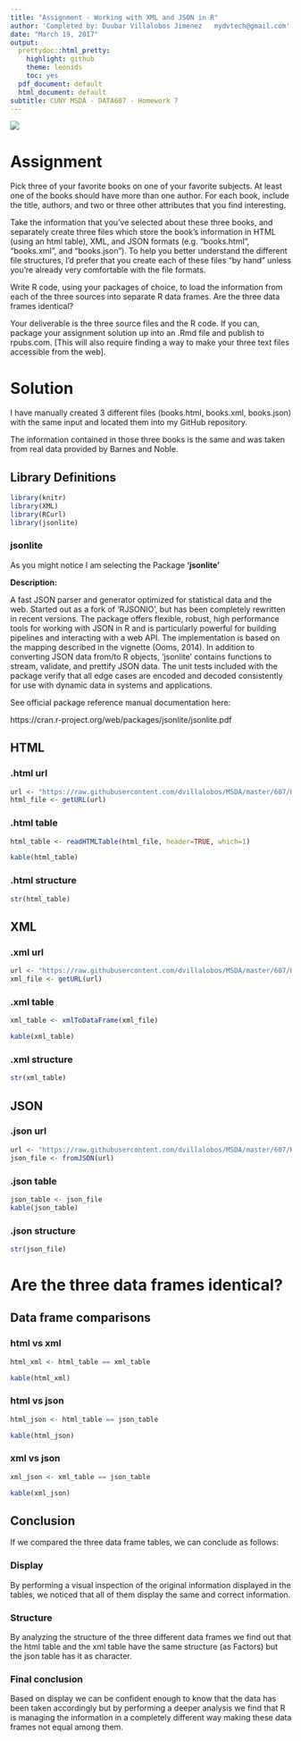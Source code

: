 ---
title: "Assignment - Working with XML and JSON in R"
author: 'Completed by: Duubar Villalobos Jimenez   mydvtech@gmail.com'
date: "March 19, 2017"
output:
  prettydoc::html_pretty:
    highlight: github
    theme: leonids
    toc: yes
  pdf_document: default
  html_document: default
subtitle: CUNY MSDA - DATA607 - Homework 7
---

![](C:/Users/mydvtech/Documents/GitHub/MSDA/Spring-2017/607/Homework/Homework7/homework7.png)

# Assignment

Pick three of your favorite books on one of your favorite subjects.   At least one of the books should have more than one author.  For each book, include the title, authors, and two or three other attributes that you find interesting.

Take the information that you've selected about these three books, and separately create three files which store the book's information in HTML (using an html table),  XML, and JSON formats (e.g.  "books.html", "books.xml", and "books.json").  To help you better understand the different file structures, I'd prefer that you create each of these files "by hand" unless you're already very comfortable with the file formats.

Write R code, using your packages of choice, to load the information from each of the three sources into separate R data frames.   Are the three data frames identical?

Your deliverable is the three source files and the R code.  If you can, package your assignment solution up into an .Rmd file and publish to rpubs.com.  [This will also require finding a way to make your three text files accessible from the web].

# Solution

I have manually created 3 different files (books.html, books.xml, books.json) with the same input and located them into my GitHub repository.

The information contained in those three books is the same and was taken from real data provided by Barnes and Noble.

## Library Definitions

```{r library_definitions, warning=FALSE, error=FALSE, cache=FALSE, results='hide', message=FALSE}
library(knitr)
library(XML)
library(RCurl)
library(jsonlite)
```

### jsonlite

As you might notice I am selecting the Package **'jsonlite'**

**Description:**

A fast JSON parser and generator optimized for statistical data and the web. Started out as a fork of 'RJSONIO', but has been completely rewritten in recent versions. The package offers flexible, robust, high performance tools for working with JSON in R and is particularly powerful for building pipelines and interacting with a web API. The implementation is based on the mapping described in the vignette (Ooms, 2014). In addition to converting JSON data from/to R objects, 'jsonlite' contains functions to stream, validate, and prettify JSON data. The unit tests included with the package verify that all edge cases are encoded and decoded consistently for
use with dynamic data in systems and applications.

See official package reference manual documentation here:

https://cran.r-project.org/web/packages/jsonlite/jsonlite.pdf

## **HTML**

### **.html** url

```{r read_html, warning=FALSE, error=FALSE, cache=FALSE, message=FALSE}
url <- "https://raw.githubusercontent.com/dvillalobos/MSDA/master/607/Homework/Homework7/books.html"
html_file <- getURL(url)
```

### **.html** table

```{r, warning=FALSE, error=FALSE, cache=FALSE, message=FALSE}
html_table <- readHTMLTable(html_file, header=TRUE, which=1)
```

```{r, warning=FALSE, error=FALSE, cache=FALSE, message=FALSE, echo=FALSE}
kable(html_table)
```

### **.html** structure

```{r, warning=FALSE, error=FALSE, cache=FALSE, message=FALSE, echo=FALSE}
str(html_table)
```

## **XML**

### **.xml** url

```{r read_xml, warning=FALSE, error=FALSE, cache=FALSE, message=FALSE}
url <- "https://raw.githubusercontent.com/dvillalobos/MSDA/master/607/Homework/Homework7/books.xml"
xml_file <- getURL(url)
```

### **.xml** table

```{r, warning=FALSE, error=FALSE, cache=FALSE, message=FALSE}
xml_table <- xmlToDataFrame(xml_file)
```

```{r, warning=FALSE, error=FALSE, cache=FALSE, message=FALSE, echo=FALSE}
kable(xml_table)
```

### **.xml** structure

```{r, warning=FALSE, error=FALSE, cache=FALSE, message=FALSE, echo=FALSE}
str(xml_table)
```

## **JSON**

### **.json** url

```{r read_json, warning=FALSE, error=FALSE, cache=FALSE, message=FALSE}
url <- "https://raw.githubusercontent.com/dvillalobos/MSDA/master/607/Homework/Homework7/books.json"
json_file <- fromJSON(url)
```

### **.json** table

```{r, warning=FALSE, error=FALSE, cache=FALSE, message=FALSE, echo=FALSE}
json_table <- json_file
kable(json_table)
```

### **.json** structure

```{r, warning=FALSE, error=FALSE, cache=FALSE, message=FALSE, echo=FALSE}
str(json_file)
```

# Are the three data frames identical?

## Data frame comparisons

### **html** vs **xml**

```{r, warning=FALSE, error=FALSE, cache=FALSE, message=FALSE}
html_xml <- html_table == xml_table
```

```{r, warning=FALSE, error=FALSE, cache=FALSE, message=FALSE, echo=FALSE}
kable(html_xml)
```

### **html** vs **json**

```{r, warning=FALSE, error=FALSE, cache=FALSE, message=FALSE}
html_json <- html_table == json_table
```

```{r, warning=FALSE, error=FALSE, cache=FALSE, message=FALSE, echo=FALSE}
kable(html_json)
```

### **xml** vs **json**

```{r, warning=FALSE, error=FALSE, cache=FALSE, message=FALSE}
xml_json <- xml_table == json_table
```

```{r, warning=FALSE, error=FALSE, cache=FALSE, message=FALSE, echo=FALSE}
kable(xml_json)
```

## Conclusion

If we compared the three data frame tables, we can conclude as follows:

### Display

By performing a visual inspection of the original information displayed in the tables, we noticed that all of them display the same and correct information.

### Structure

By analyzing the structure of the three different data frames we find out that the html table and the xml table have the same structure (as Factors) but the json table has it as character.

### Final conclusion

Based on display we can be confident enough to know that the data has been taken accordingly but by performing a deeper analysis we find that R is managing the information in a completely different way making these data frames not equal among them.
